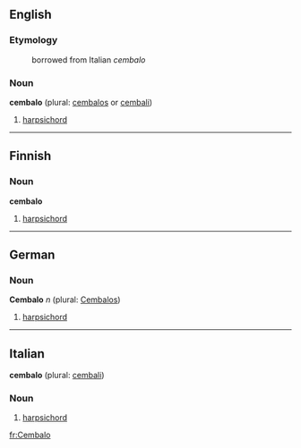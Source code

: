==English==
===Etymology===
:borrowed from Italian ''cembalo''

===Noun===
'''cembalo''' (plural: [[cembalos]] or [[cembali]])
#[[harpsichord]]

----
==Finnish==
===Noun===
'''cembalo'''
#[[harpsichord]]

----
==German==
===Noun===
'''Cembalo''' ''n'' (plural: [[Cembalos]])
#[[harpsichord]]

----
==Italian==
'''cembalo''' (plural: [[cembali]])

===Noun===
#[[harpsichord]]

[[fr:Cembalo]]